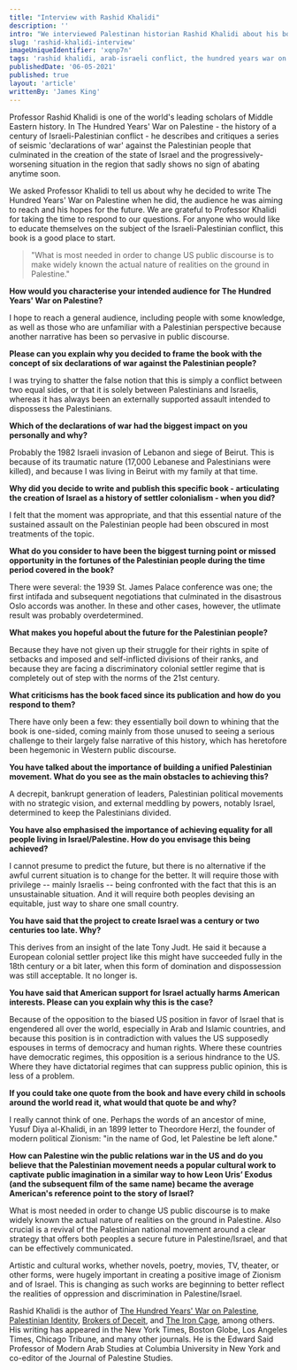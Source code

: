 ```yaml
---
title: "Interview with Rashid Khalidi"
description: ''
intro: "We interviewed Palestinan historian Rashid Khalidi about his book The Hundred Years' War on Palestine and his thoughts on the wider subject of the Israeli-Palestinian conflict."  
slug: 'rashid-khalidi-interview'
imageUniqueIdentifier: 'xqnp7n'
tags: 'rashid khalidi, arab-israeli conflict, the hundred years war on palestine, history'
publishedDate: '06-05-2021'
published: true
layout: 'article'
writtenBy: 'James King'
---
```


<p style={{ fontSize: '20px' }}>
Professor Rashid Khalidi is one of the world's leading scholars of Middle Eastern history. In The Hundred Years' War on Palestine - 
the history of a century of Israeli-Palestinian conflict - he describes and critiques a series of seismic 'declarations of war' 
against the Palestinian people that culminated in the creation of the state of Israel and the progressively-worsening situation in 
the region that sadly shows no sign of abating anytime soon. 

We asked Professor Khalidi to tell us about why he decided to write The Hundred Years' War on Palestine when he did, the audience he 
was aiming to reach and his hopes for the future. We are grateful to Professor Khalidi for taking the time to respond to our questions. 
For anyone who would like to educate themselves on the subject of the Israeli-Palestinian conflict, this book is a good place to start.

</p>

> "What is most needed in order to change US public discourse is to make widely known the actual nature of realities on the ground in Palestine." 

**How would you characterise your intended audience for The Hundred Years' War on Palestine?**

I hope to reach a general audience, including people with some knowledge, as well as those who are unfamiliar with a Palestinian perspective because another narrative has been so pervasive in public discourse.

**Please can you explain why you decided to frame the book with the concept of six declarations of war against the Palestinian people?**

I was trying to shatter the false notion that this is simply a conflict between two equal sides, or that it is solely between Palestinians and Israelis, whereas it has always been an externally supported assault intended to dispossess the Palestinians.

**Which of the declarations of war had the biggest impact on you personally and why?**

Probably the 1982 Israeli invasion of Lebanon and siege of Beirut. This is because of its traumatic nature (17,000 Lebanese and Palestinians were killed), and because I was living in Beirut with my family at that time.

**Why did you decide to write and publish this specific book - articulating the creation of Israel as a history of settler colonialism - when you did?**

I felt that the moment was appropriate, and that this essential nature of the sustained assault on the Palestinian people had been obscured in most treatments of the topic.

**What do you consider to have been the biggest turning point or missed opportunity in the fortunes of the Palestinian people during the time period covered in the book?**

There were several: the 1939 St. James Palace conference was one; the first intifada and subsequent negotiations that culminated in the disastrous Oslo accords was another. In these and other cases, however, the utlimate result was probably overdetermined.

**What makes you hopeful about the future for the Palestinian people?**

Because they have not given up their struggle for their rights in spite of setbacks and imposed and self-inflicted divisions of their ranks, and because they are facing a discriminatory colonial settler regime that is completely out of step with the norms of the 21st century.

**What criticisms has the book faced since its publication and how do you respond to them?**

There have only been a few: they essentially boil down to whining that the book is one-sided, coming mainly from those unused to seeing a serious challenge to their largely false narrative of this history, which has heretofore been hegemonic in Western public discourse. 

**You have talked about the importance of building a unified Palestinian movement. What do you see as the main obstacles to achieving this?**

A decrepit, bankrupt generation of leaders, Palestinian political movements with no strategic vision, and external meddling by powers, notably Israel, determined to keep the Palestinians divided.  

**You have also emphasised the importance of achieving equality for all people living in Israel/Palestine. How do you envisage this being achieved?**

I cannot presume to predict the future, but there is no alternative if the awful current situation is to change for the better. It will require those with privilege -- mainly Israelis -- being confronted with the fact that this is an unsustainable situation. And it will require both peoples devising an equitable, just way to share one small country.

**You have said that the project to create Israel was a century or two centuries too late. Why?**

This derives from an insight of the late Tony Judt. He said it because a European colonial settler project like this might have succeeded fully in the 18th century or a bit later, when this form of domination and dispossession was still acceptable. It no longer is.

**You have said that American support for Israel actually harms American interests. Please can you explain why this is the case?**

Because of the opposition to the biased US position in favor of Israel that is engendered all over the world, especially in Arab and Islamic countries, and because this position is in contradiction with values the US supposedly espouses in terms of democracy and human rights. Where these countries have democratic regimes, this opposition is a serious hindrance to the US. Where they have dictatorial regimes that can suppress public opinion, this is less of a problem. 

**If you could take one quote from the book and have every child in schools around the world read it, what would that quote be and why?**

I really cannot think of one. Perhaps the words of an ancestor of mine, Yusuf Diya al-Khalidi, in an 1899 letter to Theordore Herzl,  the founder of modern political Zionism: "in the name of God, let Palestine be left alone."

**How can Palestine win the public relations war in the US and do you believe that the Palestinian movement needs a popular cultural work to captivate public imagination in a similar way to how Leon Uris’ Exodus (and the subsequent film of the same name) became the average American's reference point to the story of Israel?**

What is most needed in order to change US public discourse is to make widely known the actual nature of realities on the ground in Palestine. Also crucial is a revival of the Palestinian national movement around a clear strategy that offers both peoples a secure future in Palestine/Israel, and that can be effectively communicated.

Artistic and cultural works, whether novels, poetry, movies, TV, theater, or other forms, were hugely important in creating a positive image of Zionism and of Israel. This is changing as such works are beginning to better reflect the realities of oppression and discrimination in Palestine/Israel.

Rashid Khalidi is the author of [The Hundred Years' War on Palestine](https://paperbacktravels.com/book-summaries/history/rashid-khalidi-the-hundred-years-war-on-palestine), [Palestinian Identity](https://www.amazon.com/Palestinian-Identity-Construction-National-Consciousness/dp/023115075X/ref=sr_1_1?dchild=1&keywords=Palestinian+Identity&qid=1622882073&sr=8-1), [Brokers of Deceit](https://www.amazon.com/Brokers-Deceit-Undermined-Peace-Middle/dp/0807033243/ref=sr_1_1?dchild=1&keywords=Brokers+of+Deceit&qid=1622882120&sr=8-1), and [The Iron Cage](amazon.com/Iron-Cage-Palestinian-Struggle-Statehood/dp/0807003093/ref=sr_1_1?dchild=1&keywords=The+Iron+Cage&qid=1622882143&sr=8-1), among others. His writing has appeared in the New York Times, Boston Globe, Los Angeles Times, Chicago Tribune, and many other journals. He is the Edward Said Professor of Modern Arab Studies at Columbia University in New York and co-editor of the Journal of Palestine Studies.

<!-- Sample Large Image -->



<!-- Sample Book Image -->

<Image266x400
  src="rashid-khalidi-the-hundred-years-war-on-palestine-for-interview_xxtxlz"
  altText="The Hundred Years' War on Palestine: Professor Rashid Khalidi."
  imageCategory="articles"
/>

